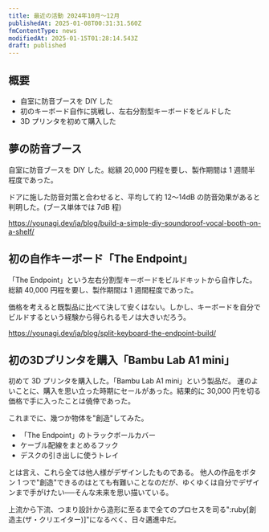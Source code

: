 ```yaml
---
title: 最近の活動 2024年10月～12月
publishedAt: 2025-01-08T00:31:31.560Z
fmContentType: news
modifiedAt: 2025-01-15T01:28:14.543Z
draft: published
---
```


## 概要

- 自室に防音ブースを DIY した
- 初のキーボード自作に挑戦し、左右分割型キーボードをビルドした
- 3D プリンタを初めて購入した

## 夢の防音ブース

自室に防音ブースを DIY した。総額 20,000 円程を要し、製作期間は 1 週間半程度であった。

ドアに施した防音対策と合わせると、平均して約 12～14dB の防音効果があると判明した。(ブース単体では 7dB 程)

https://younagi.dev/ja/blog/build-a-simple-diy-soundproof-vocal-booth-on-a-shelf/

## 初の自作キーボード「The Endpoint」

「The Endpoint」という左右分割型キーボードをビルドキットから自作した。総額 40,000 円程を要し、製作期間は 1 週間程度であった。

価格を考えると既製品に比べて決して安くはない。しかし、キーボードを自分でビルドするという経験から得られるモノは大きいだろう。

https://younagi.dev/ja/blog/split-keyboard-the-endpoint-build/

## 初の3Dプリンタを購入「Bambu Lab A1 mini」

初めて 3D プリンタを購入した。「Bambu Lab A1 mini」という製品だ。
運のよいことに、購入を思い立った時期にセールがあった。結果的に 30,000 円を切る価格で手に入ったことは僥倖であった。

これまでに、幾つか物体を"創造"してみた。

- 「The Endpoint」のトラックボールカバー
- ケーブル配線をまとめるフック
- デスクの引き出しに使うトレイ

とは言え、これら全ては他人様がデザインしたものである。
他人の作品をボタン 1 つで"創造"できるのはとても有難いことなのだが、ゆくゆくは自分でデザインまで手がけたい──そんな未来を思い描いている。

上流から下流、つまり設計から造形に至るまで全てのプロセスを司る":ruby[創造主(ザ・クリエイター)]"になるべく、日々邁進中だ。

